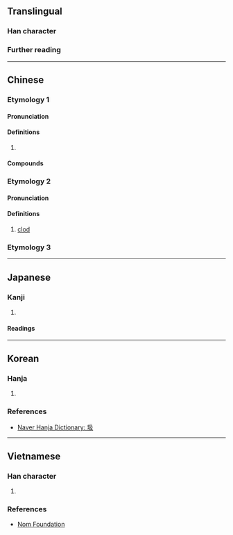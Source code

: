{{character info}}
==Translingual==

===Han character===
{{Han char|rn=32|rad=土|as=04|asmj+=03|sn=7|snmj+=6|four=47147|canj=GNHE|ids=⿰土及}}

===Further reading===
{{Han ref|kx=0224.220|dkj=04906|dj=0459.100|hdz=10420.040|uh=573E}}

----

==Chinese==
{{zh-forms}}

===Etymology 1===

====Pronunciation====
{{zh-pron
|m=圾
|c=saap3
|mc=y
|oc=y
|mn=sap
}}

====Definitions====
{{head|zh|Han character}}

# {{zh-only|垃圾|[[garbage]]; [[rubbish]]}}

====Compounds====
{{zh-der|垃圾:trash|垃圾分類|垃圾回收|垃圾堆|垃圾場|垃圾山|垃圾桶|垃圾相|垃圾筒|垃圾箱|垃圾車|垃圾量|垃圾食物|搭圾}}

===Etymology 2===

====Pronunciation====
{{zh-pron
|m=jié
|cat=n
}}

====Definitions====
{{head|zh|Han character}}

# [[clod]]

===Etymology 3===
{{zh-see|岌|v}}

----

==Japanese==

===Kanji===
{{ja-kanji|grade=|rs=土03}}

# {{rfdef|ja|sort=土03}}

====Readings====
{{ja-readings
|goon=ごう
|kanon=ぎゅう
|kanyoon=きゅう
|kun=あや-うい
}}

----

==Korean==

===Hanja===
{{ko-hanja|위태하다|위태할|급}}

# {{rfdef|ko|sort=土04}}

===References===
* [https://hanja.dict.naver.com/#/entry/ccko/0d204552432a4ecc87cbb95975b15be0 Naver Hanja Dictionary: 圾]

----

==Vietnamese==

===Han character===
{{vi-readings|hanviet=ngập|nom=ngập|rs=土04}}

# {{rfdef|vi|sort=土04}}

===References===
* [http://nomfoundation.org/common/nom_details.php?codepoint=573E Nom Foundation]